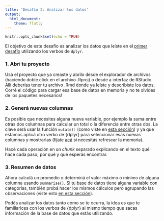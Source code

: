 ```yaml
---
title: 'Desafío 2: Analizar los datos'
output: 
  html_document:
    theme: flatly
---
```


```r
knitr::opts_chunk$set(echo = TRUE)
```

El objetivo de este desafío es analizar los datos que leíste en el [primer desafío](desafio-1.html) utilizando los verbos de `dplyr`.

### 1. Abrí tu proyecto

Usá el proyecto que ya creaste y abrilo desde el explorador de archivos (haciendo doble click en el archivo .Rproj) o desde a interfaz de RStudio. Allí deberías tener tu archivo .Rmd donde ya leíste y describiste los datos. Corré el código para cargar esa base de datos en memoria y no te olvides de los paquetes necesarios!

### 2. Generá nuevas columnas

Es posible que necesites alguna nueva variable, por ejemplo la suma entre otras dos columnas para calcular un total o la diferencia entre otras dos. La clave será usar la función `mutate()` (como viste en [esta sección](05-dplyr-I.html#Creando_nuevas_columnas_con_mutate())) y ya que estamos aplicá otro verbo de {dplyr} para seleccionar esas nuevas columnas y mostrarlas (fijate [acá](05-dplyr-I.html#Seleccionando_columnas_con_select()) si necesitás refrescar la memoria).

Hacé cada operación en un *chunk* separado explicando en el texto qué hace cada paso, por qué y qué esperás encontrar.

### 3. Resumen de datos

Ahora calculá un promedio o determiná el valor máximo o mínimo de alguna columna usando `summarise()`. Si tu base de datos tiene alguna variable con categorías, también probá hacer los mismos cálculos pero agrupando las observaciones (viste esto [en esta sección](05-dplyr-I.html#Agrupando_y_reduciendo_con_group_by()_%%_summarise())).

Podés analizar los datos tanto como se te ocurra, la idea es que te familiarices con los verbos de {dplyr} al mismo tiempo que sacas información de la base de datos que estás utilizando. 